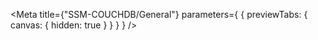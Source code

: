 
<Meta
  title={"SSM-COUCHDB/General"}
  parameters={
    {
      previewTabs: {
        canvas: {
          hidden: true
        }
      }
    }
  }
/>

<CouchdbSsmD2RootIndex />

